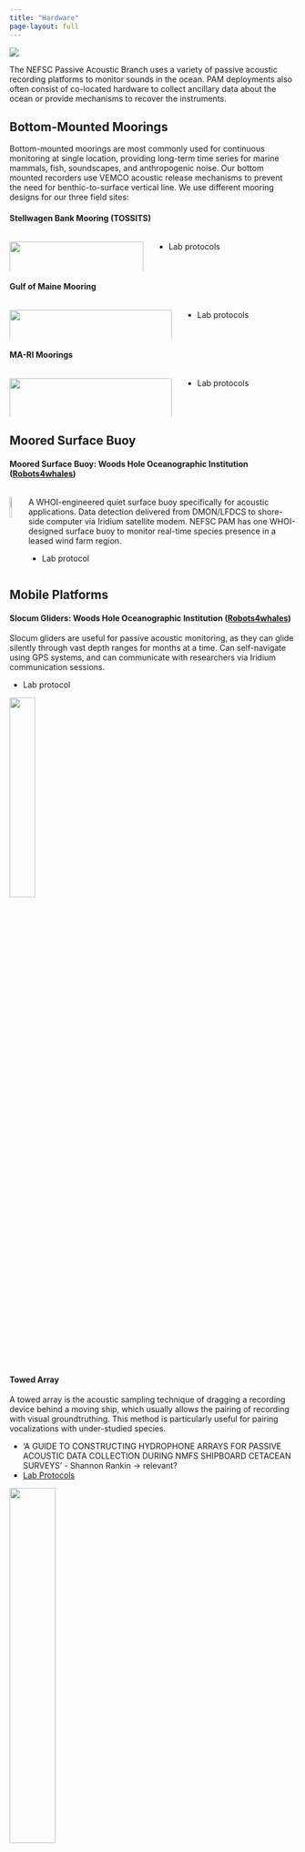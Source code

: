 ```yaml
---
title: "Hardware"
page-layout: full
---
```

![](/figs/infographics/NEFSC_specie_boat.png)

The NEFSC Passive Acoustic Branch uses a variety of passive acoustic recording platforms to monitor sounds in the ocean. PAM deployments also often consist of co-located hardware to collect ancillary data about the ocean or provide mechanisms to recover the instruments.

## Bottom-Mounted Moorings

Bottom-mounted moorings are most commonly used for continuous monitoring at single location, providing long-term time series for marine mammals, fish, soundscapes, and anthropogenic noise. Our bottom mounted recorders use VEMCO acoustic release mechanisms to prevent the need for benthic-to-surface vertical line. We use different mooring designs for our three field sites: 


#### Stellwagen Bank Mooring (TOSSITS)

:::::::::::::: {.columns}
::: {.column width="20%"}

![](/content/Hardware/images/Tossit_deployment.jpg){width=100%}
TOSSIT pre-deployment

:::
::: {.column sifth="65%"}

* Lab protocols

:::
::::::::::::::

#### Gulf of Maine Mooring  

:::::::::::::: {.columns}
::: {.column width="40%"}

![](/content/Hardware/images/GOM.mooring.jpg){width=100%}
GOM Mooring Design

:::
::: {.column sifth="65%"}

* Lab protocols

:::
::::::::::::::

#### MA-RI Moorings

:::::::::::::: {.columns}
::: {.column width="40%"}

![](/content/Hardware/images/MA-RI.Mooring.png){width=100%}
MA-RI Mooring Designs (with and without FPOD)

:::
::: {.column sifth="65%"}

* Lab protocols

:::
::::::::::::::


## Moored Surface Buoy

#### Moored Surface Buoy: Woods Hole Oceanographic Institution ([Robots4whales](https://robots4whales.whoi.edu/platforms/moored-buoy/))

:::::::::::::: {.columns}
::: {.column width="10%"}

![](/content/Hardware/images/MOORED-BUOY.png){width=50%}

:::
::: {.column sifth="90%"}

A WHOI-engineered quiet surface buoy specifically for acoustic applications. Data detection delivered from DMON/LFDCS to shore-side computer via Iridium satellite modem. NEFSC PAM has one WHOI-designed surface buoy to monitor real-time species presence in a leased wind farm region.

* Lab protocol

:::
::::::::::::::


## Mobile Platforms

#### Slocum Gliders: Woods Hole Oceanographic Institution ([Robots4whales](https://robots4whales.whoi.edu/platforms/slocum-glider/))

Slocum gliders are useful for passive acoustic monitoring, as they can glide silently through vast depth ranges for months at a time. Can self-navigate using GPS systems, and can communicate with researchers via Iridium communication sessions.

* Lab protocol


![](/content/Hardware/images/SLOCUM-GLIDER.png){width=30%}

#### Towed Array 

A towed array is the acoustic sampling technique of dragging a recording device behind a moving ship, which usually allows the pairing of recording with visual groundtruthing. This method is particularly useful for pairing vocalizations with under-studied species.

* ‘A GUIDE TO CONSTRUCTING HYDROPHONE ARRAYS FOR PASSIVE ACOUSTIC DATA COLLECTION DURING NMFS SHIPBOARD CETACEAN SURVEYS’ \- Shannon Rankin → relevant?  
* [Lab Protocols](https://drive.google.com/drive/folders/1nQI9PQkyzDe7hP53RlUzBnHaYxUoo3s8)

![](/content/Hardware/images/SHIP-TOWED-ARRAY.png){width=40%}


#### DASBRs 

DASBRs are floating, mobile platforms that typically incorporate Soundtrap and hydrophone components. DASBRs are typically deployed if Gervais’ beaked whales are sighted during offshore fieldwork. GPS will indicate location once the platform is ready to be retrieved. 

* [Lab Protocol](https://docs.google.com/document/d/13FeiyPSnvGXLOZfFxmZceHb_1UlwR0YP/edit?tab=t.0)

![](/content/Hardware/images/DASBR.2.png){width=30%}

## Additional Hardware

#### Dipping Hydrophone 

Dipping hydrophones are acoustic recorders that are attached to a rope and suspended in the water. 

* [Lab Protocol](https://docs.google.com/document/d/17L0CEr6XYmXnvDHzgUtjk7NDoLuuo8aQ/edit)



## Recording Instruments

:::::::::::::: {.columns}
::: {.column width="10%"}

![](/content/Hardware/images/Soundtrap.icon.png){width=40%}

:::
::: {.column width="80%"}

#### SoundTrap: [Ocean Instruments](https://www.oceaninstruments.co.nz/product/soundtrap-st600-std-long-term-recorder/)

* PABs primary instrument due to relatively long battery life and large memory, and broad sampling rate. Typical deployments consist of 5 month recording at 48kHz providing data for most cetaceans, fish and soundscapes.   
* [Ocean Instruments SoundTrap guide](https://drive.google.com/file/d/1upLq-g1WelZr6P0-W1eXaOoZqM6sPbdo/view?usp=sharing)  
* Lab protocol link

:::
::::::::::::::

:::::::::::::: {.columns}
::: {.column width="10%"}

![](/content/Hardware/images/Fpod.icon.png){width=40%}

:::
::: {.column width="80%"}

#### F-POD: [Chelonia Wildlife Acoustic Monitoring](https://www.chelonia.co.uk/f-pod/)

* F-PODs are a high-resolution click detector used to identify delphinids. The instrument is calibrated, has a long battery life and is an integrated product that records audio and automatically detects clicks.  
* F-Pod protocol link

:::
::::::::::::::


## Auxiliary Hardware

#### VEMCO Acoustic Telemetry and Release (order site \- [InnovaSea](https://www.innovasea.com/fish-tracking/products/acoustic-receivers/), VR2AR Acoustic Release Receiver)

* Acoustic telemetry release allows researchers to retrieve bottom-mounted recording devices using acoustic signalling. Using VEMCOs eliminates the need for surface buoys, mitigating whale entanglement risk.   
* VEMCO protocol link

#### HOBO Temperature Loggers ([order site](https://www.onsetcomp.com/products/data-loggers/utbi-001))

* Small mechanism that logs temperature over long periods of time. Requires HOBOware software and either an Optic USB Base Station or HOBO Waterproof Shuttle (U-DTW-1).

#### Apollo X1 Satellite Beacon ([order site](https://xeostech.com/apollo-x1))

* The Apollo Satellite Beacon is used to monitor unplanned or accidental release of subsurface instrument moorings.

#### Hermes Beacon Locator ([order site](https://xeostech.com/hermes))

* The Hermes Beacon Locator is used to communicate with the Apollo Satellite Beacon to locate mooring units at sea

#### VHTx: Transponding Hydrophone ([order site](https://www.oceans-research.com/vhtx/))

* Transponding hydrophone used for communication between VEMCO VR100 Deck Box and VEMCO Acoustic Release Receiver.

#### VEMCO VR100 Deck Box ([order site](https://www.oceans-research.com/vr100/))

* The VEMCO Deck Box is used to remotely connect and communicate with the submerged VEMCO, primarily to release the VEMCO from the bottom-mounted weights. 


<details>

<summary><font size = "5">Technical advice</font></summary>


**When should I replace my VR2AR / ASCENT-AR acoustic release battery?**

* Replace the release motor AA batteries once they indicate they are approaching 25%. It is very strange that they did not last longer (5 years estimated life expectancy), but once you replace them, you will be prompted to reset the battery indicator within the VUE software. Vue should then indicate that they are at 100% again with the new batteries. You can then monitor the percentages in future deployments; if they continue to drop towards 25% quickly (within a year or two), then the receiver may be faulty or would at least warrant a call to Innovasea/Vemco to see what might be going on.  
* Web resources:  
  * INNOVAsea: [When should I replace acoustic release battery?](https://support.fishtracking.innovasea.com/s/article/When-should-I-replace-my-VR2AR-ASCENT-acoustic-release-battery)  
  * INNOVAsea: [How to change the AA release battery](https://support.fishtracking.innovasea.com/s/article/How-do-I-change-the-AA-release-battery-in-my-VR2AR-ASCENT)

**Flooded ST600s**

* Sent them back to Ocean Instruments to be fixed  
* Email chains:  
  * [First ST600s flooded](https://drive.google.com/file/d/1GImB989mVDIIf2ORAn2mwT8pNbH5rpMz/view?usp=drive_link)  
  * [Instructions for return](https://drive.google.com/file/d/19kJQtU3yk-t8OMcwjKXLUxtM3EC94L1C/view?usp=drive_link)

**ST600 Battery bay malfunction**

* Lots of advice from John Atkins \- ended up needing to send back to be fixed  
* Email chains:  
  * [ST600 with one battery bay nonfunctional](https://drive.google.com/file/d/1If67SQuWS5amUWraMGj7D1jQVHAFLHf6/view?usp=drive_link)

**ST600 clock drift**

* Outcome \- John Atkins was going to push a universal fix for this  
* Email chains:  
  * [Clock Drift](https://drive.google.com/file/d/1S697qXnuB-xhNNiEs0KaXODroJyiQMVE/view?usp=drive_link)  
  * [Fix clock drift manually](https://drive.google.com/file/d/1fQb9_XiKwVxegYYUvwQz9s1-ZqqcArrM/view?usp=drive_link)  
  * This email conversation can also be found on the server here: \\\\stellwagen.nefsc.noaa.gov\\stellwagen\\MANUALS\_SOFTWARE\_CODE LIBRARY\\HARDWARE\\SoundTraps

**ST600 Broken Hydrophone**

* Need to be sent back for repair  
* Email chain:  
  * [Broken hydrophone](https://drive.google.com/file/d/1_3e-nJLZ5C6a-rbKnhVutBTsr6bolDzA/view?usp=drive_link)

**Apollo Beacon Voltage**

* Info on when to switch out batteries 2v is low, 2.5v  is plenty  
* Email chain:  
  * [Apollo beacon battery voltage](https://drive.google.com/file/d/1eI8eAdZqxqj6vss9Jx2pIV9ZlqfPJ_AC/view?usp=drive_link)

**FPOD Batteries**

* Info on what types of batteries are compatible with FPODs  
* Additional resources:  
  * [FPOD battery guide from manual](https://drive.google.com/file/d/13hkncRfZVod3fCwQtu3g13EQvEiVxOcN/view?usp=drive_link)

**Piston phone ST calibration**

* How to use the pistonphone to calibrate the STs  
* Email chain:  
  * [Pistonphone protocol](https://drive.google.com/file/d/1u6tWJSvCm1_CjszZn7Tnfn303O06RCj3/view?usp=drive_link)

**Hydrophone bonding issue for ST600s serial \# \<7000 **

* The bond between the hydrophone and ST600 for serial \#s prior to the 7000's can degrade over time. Need to keep an eye out on hydrophone bond to ST for older ST600s  
  * Timothy Rowell \- This did happen to the first one we had deployed in Rookery Bay Florida. Scrub gently and inspect often.  
* Email chain:  
  * [ST600 Hydrophone bonding issue](https://drive.google.com/file/d/19jdmku3WF5ZOw3tllENY0heaL6JOYohX/view?usp=drive_link)

**Data upload errors**

* Google Bucket error   
  * [Examples](https://drive.google.com/file/d/1xoWyPJskAPTCfX1kpJC9cCRtwOj0t85X/view?usp=drive_link) \- screenshots did not transfer in pdf

**ST Recording Start Time Programming**

* Error when setting recording start time to a previous/past time  
* Email chains:  
  * [Soundtrap configure failure](https://drive.google.com/file/d/13mTDNsYi7uPwTdeN1YcmMYHY7IxaquHm/view?usp=drive_link)

**VR2AR temp/depth/tilt Data**

* See email. How to download the temperature, depth, and tilt data recorded by VR2ARs  
* Email chain:  
  * [VR2AR2 record temp/depth data](https://drive.google.com/file/d/1I42Gy-5E1hGG72Y0G01k_FmweSCaZMtP/view?usp=drive_link)

**Cross-center SoundTrap Issue Documentation**

* It was brought up in a call today about a [spreadsheet](https://docs.google.com/spreadsheets/d/1HYPw2-IsgiTonLoSUGJ00FHVmN4wSoPqCmpd0fQESbk/edit#gid=0) that has been shared amongst the science centers that annotates the various SoundTrap issues folks have been experiencing. I don't see any of ours logged on there, if someone wants to and has a moment to log down our issues we've had? This is not a high priority by any means. Also I became aware of a [StackExchange page](https://bioacoustics.stackexchange.com/questions/242/st600-hardware-failures) that documents the known ST600 issues that I wanted to share with you.  
* Additional resources:  
  * [Soundtrap troubleshooting log](https://docs.google.com/spreadsheets/d/1HYPw2-IsgiTonLoSUGJ00FHVmN4wSoPqCmpd0fQESbk/edit?gid=0#gid=0)

**ST Host Connection Error from 512GB SD Card**

* Guidance on how to resolve a ST Host connection issue  
* Email chain:  
  * [SoundTrap Host USB connection issue troubleshooting help](https://drive.google.com/file/d/1R4L8T95VP2dA3tJnrcd1o4dT_aaR6z-h/view?usp=drive_link)  
* Additional resources:  
  * [How do I format EVO 256GB and 512 GB using the SoundTrap ST600 software?](https://bioacoustics.stackexchange.com/questions/1605/how-do-i-format-evo-256gb-and-512-gb-using-the-soundtrap-st600-software)

**ST Host Software v4.0.19 and manual**

* Guidance on how to resolve a ST Host connection issue. Ocean Instruments is strongly recommending SoundTrap users from here on out use ST Host version 4.0.19, which is their most recent non-beta software release. I came across this on their most recent ST600 manual. No specific reason was given other than that it will ensure correct operation of the SoundTrap recorders.  
* Additional resources:  
  * [ST600 User guide](https://drive.google.com/file/d/1ykVxSLBLNAjFntzwqIuLX6SEwOAUkKvB/view?usp=drive_link)

**ST Card Reader Download Location**

* Email chain:  
  * [ST Host v4.0.19](https://drive.google.com/file/d/1atDu25Vkg7nensG_5i64gsYET3y5FrPO/view?usp=drive_link)

</details>
